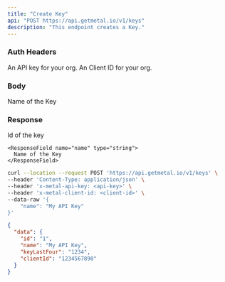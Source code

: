 ```yaml
---
title: "Create Key"
api: "POST https://api.getmetal.io/v1/keys"
description: "This endpoint creates a Key."
---
```


### Auth Headers

<ParamField required header="x-metal-api-key" type="string">
  An API key for your org.
</ParamField>

<ParamField required header="x-metal-client-id" type="string">
  An Client ID for your org.
</ParamField>

### Body

<ParamField body="name" type="string" placeholder="name of the Key" required>
  Name of the Key
</ParamField>

### Response

<ResponseField name="data" type="Key Object">
  <Expandable title="properties">
    <ResponseField name="id" type="string">
      Id of the key
    </ResponseField>

    <ResponseField name="name" type="string">
      Name of the Key
    </ResponseField>

  </Expandable>
</ResponseField>

<RequestExample>

```bash Example Request
curl --location --request POST 'https://api.getmetal.io/v1/keys' \
--header 'Content-Type: application/json' \
--header 'x-metal-api-key: <api-key>' \
--header 'x-metal-client-id: <client-id>' \
--data-raw '{
    "name": "My API Key"
}'
```

</RequestExample>

<ResponseExample>

```json Response
{
  "data": {
    "id": "1",
    "name": "My API Key",
    "keyLastFour": "1234",
    "clientId": "1234567890"
  }
}
```

</ResponseExample>
